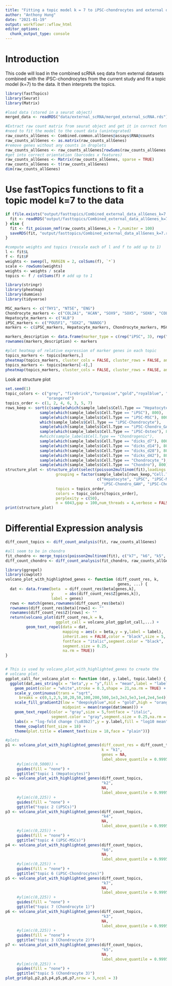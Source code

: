 ```yaml
---
title: "Fitting a topic model k = 7 to iPSC-chondrocytes and external data"
author: "Anthony Hung"
date: "2021-01-19"
output: workflowr::wflow_html
editor_options:
  chunk_output_type: console
---
```


# Introduction

This code will load in the combined scRNA seq data from external datasets combined with the iPSC-chondrocytes from the current study and fit a topic model (k=7) to the data. It then interprets the topics.

```r
library(fastTopics)
library(Seurat)
library(Matrix)

#load data (stored in a seurat object)
merged_data <- readRDS("data/external_scRNA/merged_external_scRNA.rds")

#Extract raw count matrix from seurat object and get it in correct format for fastTopics
#need to fit the model to the count data (unintegrated)
raw_counts_allGenes <- Combined.common.allGenes@assays$RNA@counts
raw_counts_allGenes <- as.matrix(raw_counts_allGenes)
#remove genes without any counts in droplets
raw_counts_allGenes <- raw_counts_allGenes[rowSums(raw_counts_allGenes > 0) > 0,] 
#get into correct orientation (barcodes x features)
raw_counts_allGenes <- Matrix(raw_counts_allGenes, sparse = TRUE)
raw_counts_allGenes <- t(raw_counts_allGenes)
dim(raw_counts_allGenes)
```

# Use fastTopics functions to fit a topic model k=7 to the data

```r
if (file.exists("output/fasttopics/Combined_external_data_allGenes_k=7.rds")) {
  fit <- readRDS("output/fasttopics/Combined_external_data_allGenes_k=7.rds")
} else {
  fit <- fit_poisson_nmf(raw_counts_allGenes,k = 7,numiter = 100)
  saveRDS(fit, "output/fasttopics/Combined_external_data_allGenes_k=7.rds")
}

#compute weights and topics (rescale each of l and f to add up to 1)
l <- fit$L
f <- fit$F
weights <- sweep(l, MARGIN = 2, colSums(f), `*`)
scale <- rowSums(weights)
weights <- weights / scale
topics <- f / colSums(f) # add up to 1
```


```r
library(stringr)
library(pheatmap)
library(dummies)
library(tidyverse)

MSC_markers <- c("THY1", "NT5E", "ENG")
Chondrocyte_markers <- c("COL2A1", "ACAN", "SOX9", "SOX5", "SOX6", "COL9A1")
Hepatocyte_markers <- c("ALB")
iPSC_markers <- c("POU5F1", "SOX2", "NANOG")
markers <- c(iPSC_markers, Hepatocyte_markers, Chondrocyte_markers, MSC_markers)

markers_description <- data.frame(marker_type = c(rep("iPSC", 3), rep("Hepatocyte", 1), rep("Chondrocyte", 6), rep("MSC", 3)))
rownames(markers_description) <- markers

#plot heatmap of relative expression of marker genes in each topic
topics_markers <- topics[markers,]
pheatmap(topics_markers, cluster_cols = FALSE, cluster_rows = FALSE, annotation_row = markers_description, scale = "row")
topics_markers <- topics[markers[-4],]
pheatmap(topics_markers, cluster_cols = FALSE, cluster_rows = FALSE, annotation_row = markers_description)
```

Look at structure plot

```r
set.seed(1)
topic_colors <- c("grey", "firebrick","turquoise","gold","royalblue", "salmon", "forestgreen", "black",
                  "orangered")
topics_order <- c(1, 2, 4, 6, 3, 5, 7)
rows_keep <- sort(c(sample(which(sample_labels$Cell.Type == "Hepatocyte"), 800),
               sample(which(sample_labels$Cell.Type == "iPSC"), 800),
               sample(which(sample_labels$Cell.Type == "iPSC-MSC"), 800),
               which(sample_labels$Cell.Type == "iPSC-Chondrocyte"),
               sample(which(sample_labels$Cell.Type == "iPSC-Chondro_GAH"), 800),
               sample(which(sample_labels$Cell.Type == "iPSC-Osteo"), 800),
               #which(sample_labels$Cell.Type == "Chondrogenic"),
               sample(which(sample_labels$Cell.Type == "dicks_d7"), 800),
               sample(which(sample_labels$Cell.Type == "dicks_d14"), 800),
               sample(which(sample_labels$Cell.Type == "dicks_d28"), 800),
               sample(which(sample_labels$Cell.Type == "dicks_d42"), 800),
               sample(which(sample_labels$Cell.Type == "Chondrocyte_"), 800),
               sample(which(sample_labels$Cell.Type == "Chondro"), 800)))
structure_plot <- structure_plot(select(poisson2multinom(fit),loadings = rows_keep),
                      grouping = factor(sample_labels[rows_keep,"Cell.Type"], 
                                        c("Hepatocyte", "iPSC", "iPSC-MSC", "iPSC-Osteo", 
                                          "iPSC-Chondro_GAH", "iPSC-Chondrocyte", "dicks_d7", "dicks_d14", "dicks_d28", "dicks_d42", "Chondrocyte_", "Chondro")),
                      topics = topics_order,
                      colors = topic_colors[topics_order],
                      perplexity = c(50),
                      n = 6043,gap = 100,num_threads = 4,verbose = FALSE)
print(structure_plot)
```

# Differential Expression analysis

```r
diff_count_topics <- diff_count_analysis(fit, raw_counts_allGenes)

#all seem to be in chondro
fit_chondro <- merge_topics(poisson2multinom(fit), c("k7", "k6", "k5", "k3"))
diff_count_chondro <- diff_count_analysis(fit_chondro, raw_counts_allGenes)
```

```r
library(ggrepel)
library(cowplot)
volcano_plot_with_highlighted_genes <- function (diff_count_res, k, 
                                                 genes, ...) {
  dat <- data.frame(beta  = diff_count_res$beta[genes,k],
                    y     = abs(diff_count_res$Z[genes,k]),
                    label = genes) 
  rows <- match(genes,rownames(diff_count_res$beta))
  rownames(diff_count_res$beta)[rows] <- ""
  rownames(diff_count_res$Z)[rows] <- ""
  return(volcano_plot(diff_count_res,k = k,
                      ggplot_call = volcano_plot_ggplot_call,...) +
         geom_text_repel(data = dat,
                         mapping = aes(x = beta,y = y,label = label),
                         inherit.aes = FALSE,color = "black",size = 5,
                         fontface = "italic",segment.color = "black",
                         segment.size = 0.25,
                         na.rm = TRUE))
}


# This is used by volcano_plot_with_highlighted_genes to create the
# volcano plot.
ggplot_call_for_volcano_plot <- function (dat, y.label, topic.label) {
  ggplot(dat,aes_string(x = "beta",y = "y",fill = "mean",label = "label")) +
    geom_point(color = "white",stroke = 0.3,shape = 21,na.rm = TRUE) +
    scale_y_continuous(trans = "sqrt",
      breaks = c(0,1,2,5,10,20,50,100,200,500,1e3,2e3,5e3,1e4,2e4,5e4)) +
    scale_fill_gradient2(low = "deepskyblue",mid = "gold",high = "orangered",
                         midpoint = mean(range(dat$mean))) +
    geom_text_repel(color = "gray",size = 5,fontface = "italic",
                    segment.color = "gray",segment.size = 0.25,na.rm = TRUE) +
    labs(x = "log-fold change (\u03b2)",y = y.label,fill = "log10 mean") +
    theme_cowplot(font_size = 18) +
    theme(plot.title = element_text(size = 18,face = "plain"))}

```

```r
#plots
p1 <- volcano_plot_with_highlighted_genes(diff_count_res = diff_count_topics,
                                          k = "k1",
                                          genes = NA,
                                          label_above_quantile = 0.9995) +
     #ylim(c(0,5000)) +
     guides(fill = "none") +
     ggtitle("topic 1 (Hepatocytes)")
p2 <- volcano_plot_with_highlighted_genes(diff_count_topics,
                                          "k2",
                                          NA,
                                          label_above_quantile = 0.9995) +
     #ylim(c(0,225)) +
     guides(fill = "none") +
     ggtitle("topic 2 (iPSCs)")
p3 <- volcano_plot_with_highlighted_genes(diff_count_topics,
                                          "k4",
                                          NA,
                                          label_above_quantile = 0.9995) +
     #ylim(c(0,225)) +
     guides(fill = "none") +
     ggtitle("topic 4 (iPSC-MSCs)")
p4 <- volcano_plot_with_highlighted_genes(diff_count_topics,
                                          "k6",
                                          NA,
                                          label_above_quantile = 0.9995) +
     #ylim(c(0,225)) +
     guides(fill = "none") +
     ggtitle("topic 6 (iPSC-Chondrocytes)")
p5 <- volcano_plot_with_highlighted_genes(diff_count_topics,
                                          "k7",
                                          NA,
                                          label_above_quantile = 0.9995) +
     #ylim(c(0,225)) +
     guides(fill = "none") +
     ggtitle("topic 7 (Chondrocyte 1)")
p6 <- volcano_plot_with_highlighted_genes(diff_count_topics,
                                          "k3",
                                          NA,
                                          label_above_quantile = 0.9995) +
     #ylim(c(0,225)) +
     guides(fill = "none") +
     ggtitle("topic 3 (Chondrocyte 2)")
p7 <- volcano_plot_with_highlighted_genes(diff_count_topics,
                                          "k5",
                                          NA,
                                          label_above_quantile = 0.9995) +
     #ylim(c(0,225)) +
     guides(fill = "none") +
     ggtitle("topic 5 (Chondrocyte 3)")
plot_grid(p1,p2,p3,p4,p5,p6,p7,nrow = 3,ncol = 3)

```

